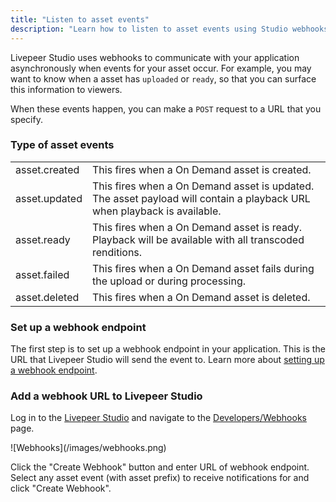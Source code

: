 ```yaml
---
title: "Listen to asset events"
description: "Learn how to listen to asset events using Studio webhooks"
---
```


Livepeer Studio uses webhooks to communicate with your application
asynchronously when events for your asset occur. For example, you may want to
know when a asset has `uploaded` or `ready`, so that you can surface this
information to viewers.

When these events happen, you can make a `POST` request
to a URL that you specify.

### Type of asset events

|               |                                                                                                                         |
| ------------- | ----------------------------------------------------------------------------------------------------------------------- |
| asset.created | This fires when a On Demand asset is created.                                                                           |
| asset.updated | This fires when a On Demand asset is updated. The asset payload will contain a playback URL when playback is available. |
| asset.ready   | This fires when a On Demand asset is ready. Playback will be available with all transcoded renditions.                  |
| asset.failed  | This fires when a On Demand asset fails during the upload or during processing.                                         |
| asset.deleted | This fires when a On Demand asset is deleted.                                                                           |

### Set up a webhook endpoint

The first step is to set up a webhook endpoint in your application. This is the URL that Livepeer Studio will send the event to. Learn more about [setting up a webhook endpoint](/developers/guides/setup-and-listen-to-webhooks).

### Add a webhook URL to Livepeer Studio

Log in to the [Livepeer Studio](https://studio.livepeer.org/) and navigate to the [Developers/Webhooks](https://livepeer.studio/dashboard/developers/webhooks) page.

<Frame>![Webhooks](/images/webhooks.png)</Frame>

Click the "Create Webhook" button and enter URL of webhook endpoint. Select any asset event (with asset prefix) to receive notifications for and click "Create Webhook".
